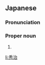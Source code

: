 ==Japanese==
{{ja-kanjitab|ひで|はる}}

===Pronunciation===
{{ja-pron|ひではる}}

===Proper noun===
{{ja-pos|proper|ひではる}}

# {{given name|male|lang=ja|sort=ひではる}}

[[li:秀治]]
